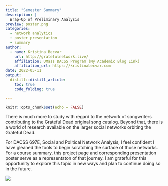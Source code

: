 ```yaml
---
title: "Semester Summary"
description: |
  Wrap-Up of Preliminary Analysis
preview: poster.png   
categories:
  - network analytics
  - poster presentation
  - summary
author:
  - name: Kristina Becvar
    url: http://gratefulnetwork.live/
    affiliation: UMass DACSS Program (My Academic Blog Link)
    affiliation_url: https://kristinabecvar.com
date: 2022-05-11
output:
  distill::distill_article:
    toc: true
    code_folding: true

---  
```


```r
knitr::opts_chunk$set(echo = FALSE)
```

There is much more to study with regard to the network of songwriters contributing to the Grateful Dead original song catalog. Beyond that, there is a world of research available on the larger social networks orbiting the Grateful Dead. 

For DACSS 697E, Social and Political Network Analysis, I feel confident I have gleaned the tools to begin scratching the surface of those networks. For a course summary, this project page and corresponding presentation poster serve as a representaton of that journey. I am grateful for this opportunity to explore this topic in new ways and plan to continue doing so in the future.

![](poster.png)




